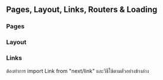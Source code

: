 ## Pages, Layout, Links, Routers & Loading

### Pages

### Layout

### Links

ต้องทำการ import Link from "next/link"
และวิธีใช้ตามตัวอย่างข้างล่าง

<!--
tsx

<Link href={`/about`} className="px-2">
  About
</Link> -->

<!--
โค้ดเต็มของหน้า Navbar

'''tsx import React from "react"; import Link from "next/link";

  return (
    <div className="bg-sky-800 text-white">
      <Link href={`/`} className="px-2">
        Home
      </Link>
      <Link href={`/about`} className="px-2">
        About
      </Link>
    </div>
  );
}
'''

### Routers

### Loading

create new file name is loading.tsx
and this is an example code

'''tsx

  return <div>Loading...</div>;
}

'''
Next.js Data Fetching, Dynamic Routes & Metadata | Nextjs13 by Deve Gray

### Error Handling

สร้างไฟล์ error.tsx
โดยมี โค้ดดังนี้

'''tsx
"use client"; // Error components must be Client Components


  error,
  reset,
}: {
  error: Error;
  reset: () => void;
}) {
  useEffect(() => {
    // Log the error to an error reporting service
    console.error(error);
  }, [error]);

return (

<div>
  <h2 className="text-red-400 mb-3">Something went wrong for Home Page!</h2>
  <button
    onClick={
      // Attempt to recover by trying to re-render the segment
      () => reset()
    }
    className="bg-blue-400 p-3 rounded-lg"
  >
    Try again
  </button>
</div>
); } ''' -->

